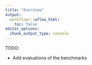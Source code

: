 ```yaml
---
title: "Overview"
output:
  workflowr::wflow_html:
    toc: false
editor_options:
  chunk_output_type: console
---
```


TODO:

- Add evaluations of the benchmarks

